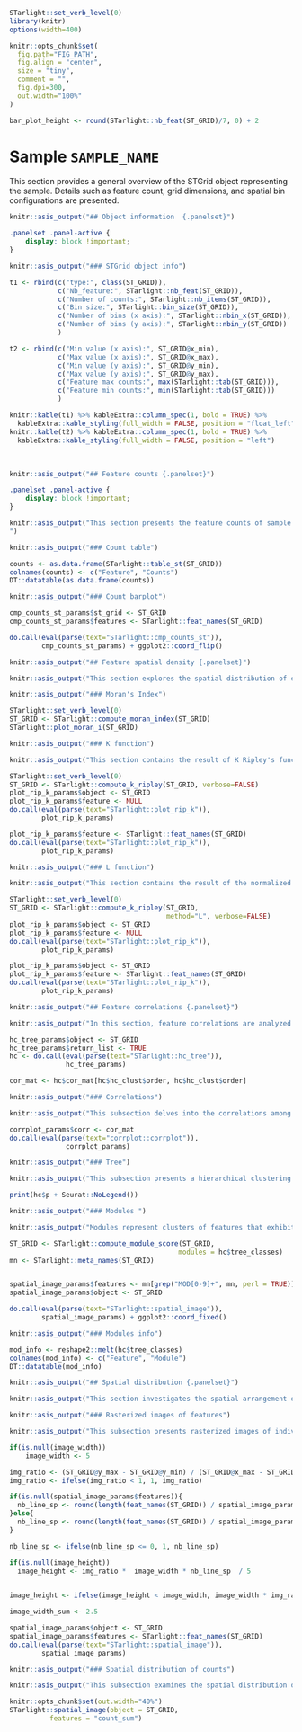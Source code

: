
<!-- UPPERCASE variable are text to be replaced (see st_report() function). -->
<!-- NB: The code contains several global variables derived from st_report() function arguments. -->

```r

STarlight::set_verb_level(0)
library(knitr)
options(width=400)

knitr::opts_chunk$set(
  fig.path="FIG_PATH",
  fig.align = "center", 
  size = "tiny", 
  comment = "",
  fig.dpi=300,
  out.width="100%"
)

```


```r
bar_plot_height <- round(STarlight::nb_feat(ST_GRID)/7, 0) + 2
```


# Sample `SAMPLE_NAME`

This section provides a general overview of the STGrid object representing the sample. Details such as feature count, grid dimensions, and spatial bin configurations are presented. 

```r
knitr::asis_output("## Object information  {.panelset}") 
``` 
 

```css
.panelset .panel-active {
    display: block !important;
}
```

```r
knitr::asis_output("### STGrid object info") 
``` 

```r

t1 <- rbind(c("type:", class(ST_GRID)),
            c("Nb_feature:", STarlight::nb_feat(ST_GRID)),
            c("Number of counts:", STarlight::nb_items(ST_GRID)),
            c("Bin size:", STarlight::bin_size(ST_GRID)),
            c("Number of bins (x axis):", STarlight::nbin_x(ST_GRID)),
            c("Number of bins (y axis):", STarlight::nbin_y(ST_GRID))
            )

t2 <- rbind(c("Min value (x axis):", ST_GRID@x_min),
            c("Max value (x axis):", ST_GRID@x_max),
            c("Min value (y axis):", ST_GRID@y_min),
            c("Max value (y axis):", ST_GRID@y_max),
            c("Feature max counts:", max(STarlight::tab(ST_GRID))),
            c("Feature min counts:", min(STarlight::tab(ST_GRID)))
            )

knitr::kable(t1) %>% kableExtra::column_spec(1, bold = TRUE) %>% 
  kableExtra::kable_styling(full_width = FALSE, position = "float_left")
knitr::kable(t2) %>% kableExtra::column_spec(1, bold = TRUE) %>% 
  kableExtra::kable_styling(full_width = FALSE, position = "left")
```
<br>

```r
knitr::asis_output("## Feature counts {.panelset}") 
``` 

```css
.panelset .panel-active {
    display: block !important;
}
```

```r
knitr::asis_output("This section presents the feature counts of sample 'SAMPLE_NAME'. It includes a count table and barplot summarizing the number of occurrences for each feature.
") 
``` 

```r
knitr::asis_output("### Count table") 
``` 


```r
counts <- as.data.frame(STarlight::table_st(ST_GRID))
colnames(counts) <- c("Feature", "Counts")
DT::datatable(as.data.frame(counts))
```

```r
knitr::asis_output("### Count barplot") 
``` 

```r

cmp_counts_st_params$st_grid <- ST_GRID
cmp_counts_st_params$features <- STarlight::feat_names(ST_GRID)

do.call(eval(parse(text="STarlight::cmp_counts_st")), 
        cmp_counts_st_params) + ggplot2::coord_flip()

```

```r
knitr::asis_output("## Feature spatial density {.panelset}") 
``` 


```r
knitr::asis_output("This section explores the spatial distribution of each feature across the area. By analyzing the density patterns of each feature, we can identify areas of higher or lower feature concentration. These insights help reveal underlying spatial homogeneity or heterogeneity.") 
``` 

```r
knitr::asis_output("### Moran's Index") 
``` 



```r
STarlight::set_verb_level(0)
ST_GRID <- STarlight::compute_moran_index(ST_GRID)
STarlight::plot_moran_i(ST_GRID)
```

```r
knitr::asis_output("### K function") 
``` 

```r
knitr::asis_output("This section contains the result of K Ripley's function to evaluate molecule density.") 
``` 

 

```r
STarlight::set_verb_level(0)
ST_GRID <- STarlight::compute_k_ripley(ST_GRID, verbose=FALSE)
plot_rip_k_params$object <- ST_GRID
plot_rip_k_params$feature <- NULL
do.call(eval(parse(text="STarlight::plot_rip_k")), 
        plot_rip_k_params) 
```

```r

plot_rip_k_params$feature <- STarlight::feat_names(ST_GRID)
do.call(eval(parse(text="STarlight::plot_rip_k")), 
        plot_rip_k_params) 
```

```r
knitr::asis_output("### L function") 
``` 

```r
knitr::asis_output("This section contains the result of the normalized K Ripley's function (L) to evaluate molecule density.") 
``` 

```r

STarlight::set_verb_level(0)
ST_GRID <- STarlight::compute_k_ripley(ST_GRID, 
                                       method="L", verbose=FALSE)
plot_rip_k_params$object <- ST_GRID
plot_rip_k_params$feature <- NULL
do.call(eval(parse(text="STarlight::plot_rip_k")), 
        plot_rip_k_params) 

```

```r

plot_rip_k_params$object <- ST_GRID
plot_rip_k_params$feature <- STarlight::feat_names(ST_GRID)
do.call(eval(parse(text="STarlight::plot_rip_k")), 
        plot_rip_k_params) 

```

```r
knitr::asis_output("## Feature correlations {.panelset}") 
``` 

```r
knitr::asis_output("In this section, feature correlations are analyzed to uncover relationships between different features. By calculating and visualizing these correlations, we gain a deeper understanding of how features co-vary across 2D space.") 
``` 


```r

hc_tree_params$object <- ST_GRID
hc_tree_params$return_list <- TRUE
hc <- do.call(eval(parse(text="STarlight::hc_tree")),
              hc_tree_params)

cor_mat <- hc$cor_mat[hc$hc_clust$order, hc$hc_clust$order]

```

```r
knitr::asis_output("### Correlations") 
``` 

```r
knitr::asis_output("This subsection delves into the correlations among selected features within the sample. By examining the pairwise relationships, we can identify strong positive or negative correlations, which may indicate underlying biological or spatial interactions.") 
``` 

```r
corrplot_params$corr <- cor_mat
do.call(eval(parse(text="corrplot::corrplot")),
              corrplot_params)
```

```r
knitr::asis_output("### Tree") 
``` 

```r
knitr::asis_output("This subsection presents a hierarchical clustering tree (or dendrogram) to visualize the relationships among features based on their similarity. The tree structure allows us to see clusters of closely related features, offering insights into groups that share similar spatial or quantitative characteristics.") 
``` 

```r
print(hc$p + Seurat::NoLegend()) 
```

```r
knitr::asis_output("### Modules ") 
``` 

```r
knitr::asis_output("Modules represent clusters of features that exhibit similar spatial patterns or functional relationships, providing a modular perspective on the dataset.") 
``` 

```r

ST_GRID <- STarlight::compute_module_score(ST_GRID, 
                                          modules = hc$tree_classes)
mn <- STarlight::meta_names(ST_GRID)


spatial_image_params$features <- mn[grep("MOD[0-9]+", mn, perl = TRUE)]
spatial_image_params$object <- ST_GRID

do.call(eval(parse(text="STarlight::spatial_image")), 
        spatial_image_params) + ggplot2::coord_fixed()


```

```r
knitr::asis_output("### Modules info") 
``` 



```r
mod_info <- reshape2::melt(hc$tree_classes)
colnames(mod_info) <- c("Feature", "Module")
DT::datatable(mod_info)
```


```r
knitr::asis_output("## Spatial distribution {.panelset}") 
``` 

```r
knitr::asis_output("This section investigates the spatial arrangement of features across the sample, offering insights into how features are distributed within the spatial grid.") 
``` 

```r
knitr::asis_output("### Rasterized images of features") 
```

```r
knitr::asis_output("This subsection presents rasterized images of individual features, translating spatial data into binned representations.") 
```

```r

if(is.null(image_width))
    image_width <- 5

img_ratio <- (ST_GRID@y_max - ST_GRID@y_min) / (ST_GRID@x_max - ST_GRID@x_min)
img_ratio <- ifelse(img_ratio < 1, 1, img_ratio)

if(is.null(spatial_image_params$features)){
  nb_line_sp <- round(length(feat_names(ST_GRID)) / spatial_image_params$ncol, 0)
}else{
  nb_line_sp <- round(length(feat_names(ST_GRID)) / spatial_image_params$ncol, 0)
}

nb_line_sp <- ifelse(nb_line_sp <= 0, 1, nb_line_sp)

if(is.null(image_height))
  image_height <- img_ratio *  image_width * nb_line_sp  / 5 

  
image_height <- ifelse(image_height < image_width, image_width * img_ratio, image_height)

image_width_sum <- 2.5
```

```r
spatial_image_params$object <- ST_GRID
spatial_image_params$features <- STarlight::feat_names(ST_GRID)
do.call(eval(parse(text="STarlight::spatial_image")), 
        spatial_image_params)
```

```r
knitr::asis_output("### Spatial distribution of counts") 
```

```r
knitr::asis_output("This subsection examines the spatial distribution of the sum of feature counts across binned region of the sample.") 
```

<div class="topalign">
```r
knitr::opts_chunk$set(out.width="40%")
STarlight::spatial_image(object = ST_GRID, 
          features = "count_sum")
```
</div>
